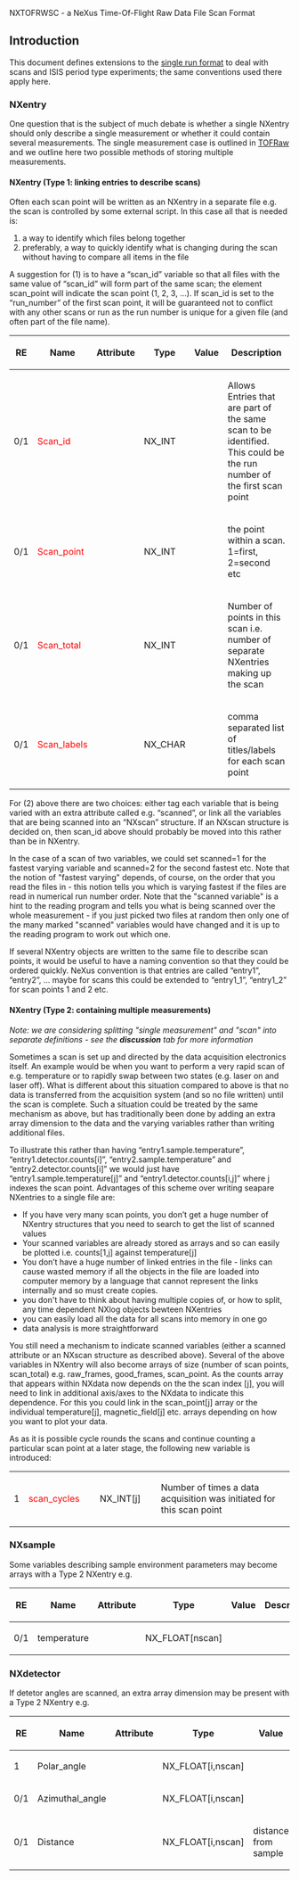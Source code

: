 NXTOFRWSC - a NeXus Time-Of-Flight Raw Data File Scan Format

==Introduction==

This document defines extensions to the [[TOFRaw|single run format]] to deal with scans and ISIS period type experiments; the same conventions used there apply here. 

===NXentry===

One question that is the subject of much debate is whether a single NXentry should only describe a single measurement or whether it could contain several measurements. The single measurement case is outlined in [[TOFRaw]] and we outline here two possible methods of storing multiple measurements.
 
====NXentry (Type 1: linking entries to describe scans)====

Often each scan point will be written as an NXentry in a separate file e.g. the scan is controlled by some external script. In this case all that is needed is:
# a way to identify which files belong together
# preferably,  a way to quickly identify what is changing during the scan without having to compare all items in the file

A suggestion for (1) is to have a “scan_id” variable so that all files with the same value of “scan_id” will form part of the same scan; the element scan_point will indicate the scan point (1, 2, 3, …). If scan_id is set to the “run_number” of the first scan point, it will be guaranteed not to conflict with any other scans or run as the run number is unique for a given file (and often part of the file name). 

{| align="centre" border="1"
|-
! RE	|| Name	|| Attribute	|| Type	|| Value	|| Description
|-
|0/1	|| <font color=red>Scan_id</font>	|| &nbsp; || 	NX_INT	|| &nbsp; || Allows Entries that are part of the same scan to be identified. 	This could be the run number of the first scan point
|-
|0/1	|| <font color=red>Scan_point</font>	|| &nbsp; || 	NX_INT	|| &nbsp; || the point within a scan.	1=first, 2=second etc
|-
|0/1	|| <font color=red>Scan_total</font>	|| &nbsp; || 	NX_INT	|| &nbsp; || Number of points in this scan i.e. number of separate NXentries making up the scan	
|-
|0/1	|| <font color=red>Scan_labels</font>	|| &nbsp; || 	NX_CHAR	|| &nbsp; || comma separated list of titles/labels for each scan point	
|}

For (2) above there are two choices: either tag each variable that is being varied with an extra attribute called e.g. “scanned”, or link all the variables that are being scanned into an “NXscan” structure.  If an NXscan structure is decided on, then scan_id above should probably be moved into this rather than be in NXentry.

In the case of a scan of two variables, we could set scanned=1 for the fastest varying variable and scanned=2 for the second fastest etc. Note that the notion of "fastest varying" depends, of course, on the order that you read the files in - this notion tells you which is varying fastest if the files are read in numerical run number order. Note that the "scanned variable" is a hint to the reading program and tells you what is being scanned over the whole measurement - if you just picked two files at random then only one of the many marked "scanned" variables would have changed and it is up to the reading program to work out which one. 

If several NXentry objects are written to the same file to describe scan points, it would be useful to have a naming convention so that they could be ordered quickly. NeXus convention is that entries are called “entry1”, “entry2”, … maybe for scans this could be extended to “entry1_1”, “entry1_2” for scan points 1 and 2 etc.

====NXentry (Type 2: containing multiple measurements)====

''Note: we are considering splitting "single measurement" and "scan" into separate definitions - see the '''discussion''' tab for more information''

Sometimes a scan is set up and directed by the data acquisition electronics itself. An example would be when you want to perform a very rapid scan of e.g. temperature or to rapidly swap between two states (e.g. laser on and laser off). What is different about this situation compared to above is that no data is transferred from the acquisition system (and so no file written) until the scan is complete. Such a situation could be treated by the same mechanism as above, but has traditionally been done by adding an extra array dimension to the data and the varying variables rather than writing additional files. 

To illustrate this rather than having “entry1.sample.temperature”, “entry1.detector.counts[i]”, “entry2.sample.temperature” and “entry2.detector.counts[i]” we would just have “entry1.sample.temperature[j]” and “entry1.detector.counts[i,j]” where j indexes the scan point. Advantages of this scheme over writing seapare NXentries to a single file are:
*	If you have very many scan points, you don’t get a huge number of NXentry structures that you need to search to get the list of scanned values 
*	Your scanned variables are already stored as arrays and so can easily be plotted i.e. counts[1,j] against temperature[j]
*	You don’t have a huge number of linked entries in the file - links can cause wasted memory if all the objects in the file are loaded into computer memory by a language that cannot represent the links internally and so must create copies. 
* you don't have to think about having multiple copies of, or how to split, any time dependent NXlog objects bewteen NXentries
* you can easily load all the data for all scans into memory in one go
* data analysis is more straightforward

You still need a mechanism to indicate scanned variables (either a scanned attribute or an NXscan structure as described above). Several of the above variables in NXentry will also become arrays of size (number of scan points, scan_total) e.g. raw_frames, good_frames, scan_point. As the counts array that appears within NXdata now depends on the the scan index [j], you will need to link in additional axis/axes to the NXdata to indicate this dependence. For this you could link in the scan_point[j] array or the individual temperature[j], magnetic_field[j] etc. arrays depending on how you want to plot your data.

As as it is possible cycle rounds the scans and continue counting a particular scan point at a later stage, the following new variable is introduced:

{| align="centre" border="1"
|-
| 1	|| <font color=red>scan_cycles</font>	|| &nbsp; ||	NX_INT[j]	|| &nbsp; ||	Number of times a data acquisition was initiated for this scan point
|}

===NXsample===

Some variables describing sample environment parameters may become arrays with a Type 2 NXentry e.g.

{| align="centre" border="1"
! RE	|| Name || 	Attribute|| 	Type	|| Value|| 	Description
|-
| 0/1   || 	temperature	|| &nbsp; 	|| 	NX_FLOAT[nscan]	|| &nbsp;	|| &nbsp;
|}


===NXdetector===

If detetor angles are scanned, an extra array dimension may be present with a Type 2 NXentry e.g.

{| align="centre" border="1"
|-
! RE	|| Name	|| Attribute	|| Type	|| Value	|| Description
|-
| 1	|| Polar_angle	  || &nbsp; 	|| NX_FLOAT[i,nscan]		 || &nbsp;  || &nbsp; 
|-
| 0/1	|| Azimuthal_angle || &nbsp; 	|| 	NX_FLOAT[i,nscan]	 || &nbsp;  || &nbsp; 	
|-
| 0/1	|| Distance || &nbsp; 	|| 	NX_FLOAT[i,nscan]	 || distance from sample  || &nbsp;
|}